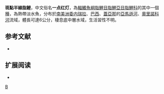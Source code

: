 {{Speciesbox 
| taxon = Hemigrammus stictus
| image = Hemigrammus stictus.jpg
| status = NE
| status_system = IUCN3.1
| authority =  [[Durbin|Durbin]], 1909
| synonyms = *''Hyphessobrycon stictus''<br /><small>Durbin, 1909</small>
}}
'''斑點半線脂鯉'''，中文俗名'''一点红灯'''，為[[輻鰭魚綱|輻鰭魚綱]][[脂鯉目|脂鯉目]][[脂鯉亞目|脂鯉亞目]][[脂鯉科|脂鯉科]]的其中一個[[種|種]]，為熱帶淡水魚，分布於[[南美洲|南美洲]][[委内瑞拉|委内瑞拉]]、[[巴西|巴西]]、[[蓋亞那|蓋亞那]]的[[亞馬遜河|亞馬遜河]]、[[奧里諾科河|奧里諾科河]]流域，體長可達6公分，棲息底中層水域，生活習性不明。
==参考文献==
{{refbegin}}
*{{FishBase_species|genus=Hemigrammus|species=stictus|year=2013|month=12}}
{{refend}}

== 扩展阅读 ==
{{refbegin}}
*{{wikispecies-inline|Hemigrammus stictus|斑點半線脂鯉}}
{{refend}}
{{Taxonbar|from=Q5536322}}

[[Category:半線脂鯉屬|B]]


{{魚類小作品}}